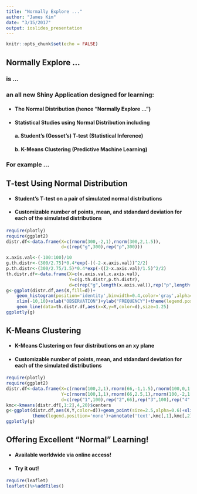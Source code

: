 ```yaml
---
title: "Normally Explore ..."
author: "James Kim"
date: "3/15/2017"
output: ioslides_presentation
---
```


```r
knitr::opts_chunk$set(echo = FALSE)
```

## Normally Explore ...

### **is ...**

### **an all new Shiny Application designed for learning:**
* #### The Normal Distribution (hence "Normally Explore ...")
* #### Statistical Studies using Normal Distribution including
#### a. Student's (Gosset's) T-test (Statistical Inference)
#### b. K-Means Clustering (Predictive Machine Learning)

### **For example ...**

## T-test Using Normal Distribution

* #### Student's T-test on a pair of simulated normal distributions
* #### Customizable number of points, mean, and stdandard deviation for each of the simulated distributions
```r
require(plotly)
require(ggplot2)
distr.df<-data.frame(X=c(rnorm(300,-2,1),rnorm(300,2,1.5)),
                     d=c(rep("g",300),rep("p",300)))

x.axis.val<-(-100:100)/10
g.th.distr<-(300/2.75)*0.4*exp(-((-2-x.axis.val))^2/2)
p.th.distr<-(300/2.75/1.5)*0.4*exp(-((2-x.axis.val)/1.5)^2/2)
th.distr.df<-data.frame(X=c(x.axis.val,x.axis.val),
                        Y=c(g.th.distr,p.th.distr),
                        d=c(rep("g",length(x.axis.val)),rep("p",length(x.axis.val))))
g<-ggplot(distr.df,aes(X,fill=d))+
    geom_histogram(position='identity',binwidth=0.4,color='gray',alpha=0.75)+
    xlim(-10,10)+xlab("OBSERVATION")+ylab("FREQUENCY")+theme(legend.position='none')+
    geom_line(data=th.distr.df,aes(x=X,y=Y,color=d),size=1.25)
ggplotly(g)
```

## K-Means Clustering

* #### K-Means Clustering on four distributions on an xy plane
* #### Customizable number of points, mean, and stdandard deviation for each of the simulated distributions
```r
require(plotly)
require(ggplot2)
distr.df<-data.frame(X=c(rnorm(100,2,1),rnorm(66,-1,1.5),rnorm(100,0,1.25),rnorm(50,2,1.25)),
                     Y=c(rnorm(100,1,1),rnorm(66,2.5,1),rnorm(100,-2,1.5),rnorm(50,5,1.75)),
                     d=c(rep("1",100),rep("2",66),rep("3",100),rep("4",50)))
kmc<-kmeans(distr.df[,1:2],4,20)$centers
g<-ggplot(distr.df,aes(X,Y,color=d))+geom_point(size=2.5,alpha=0.6)+xlim(-10,10)+ylim(-10,10)+
          theme(legend.position='none')+annotate('text',kmc[,1],kmc[,2],label=c("@","@","@","@"))
ggplotly(g)
```

## Offering Excellent "Normal" Learning!

* #### Available worldwide via online access!
* #### Try it out!

```r
require(leaflet)
leaflet()%>%addTiles()
```

